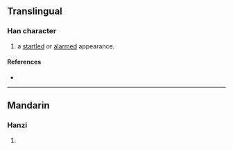 {{character info/new}}
==Translingual==

===Han character===
{{Han char|rn=94|rad=犬|as=12|sn=15|four=47227|canj=KHHXF|ids=⿰犭舃}}

# a [[startled]] or [[alarmed]] appearance.

====References====
* {{Han ref|kx=0719.02|dkj=20695|dj=1130.090|hdz=21368.110|uh=7361|ud=29537|bh=E67C|bd=59004}}

----

==Mandarin==

===Hanzi===
{{cmn-hanzi|pin=[[què]] ([[que4]]), [[shuò]] ([[shuo4]]), [[xī]] ([[xi1]])|wg=ch'üeh<sup>4</sup>, shuo<sup>4</sup>, hsi<sup>1</sup>}}

# {{defn|lang=cmn|sort=犬12}}